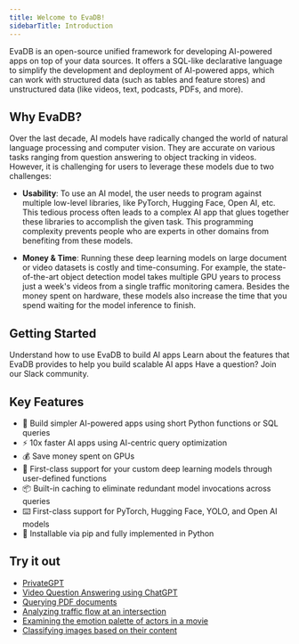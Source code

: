 ```yaml
---
title: Welcome to EvaDB!
sidebarTitle: Introduction
---
```

EvaDB is an open-source unified framework for developing AI-powered apps on top of your data sources. It offers a SQL-like declarative language to simplify the development and deployment of AI-powered apps, which can work with structured data (such as tables and feature stores) and unstructured data (like videos, text, podcasts, PDFs, and more).

## Why EvaDB?

Over the last decade, AI models have radically changed the world of natural language processing and computer vision. They are accurate on various tasks ranging from question answering to object tracking in videos. However, it is challenging for users to leverage these models due to two challenges:

- **Usability**: To use an AI model, the user needs to program against multiple low-level libraries, like PyTorch, Hugging Face, Open AI, etc. This tedious process often leads to a complex AI app that glues together these libraries to accomplish the given task. This programming complexity prevents people who are experts in other domains from benefiting from these models.

- **Money & Time**: Running these deep learning models on large document or video datasets is costly and time-consuming. For example, the state-of-the-art object detection model takes multiple GPU years to process just a week's videos from a single traffic monitoring camera. Besides the money spent on hardware, these models also increase the time that you spend waiting for the model inference to finish.

## Getting Started

<CardGroup cols={3}>
  <Card title="Learn Basics" icon="code" color="#ea5a0c" href="quickstart" >
    Understand how to use EvaDB to build AI apps
  </Card>
  <Card title="Features" icon="lightbulb" color="#16a34a" href="concepts">
    Learn about the features that EvaDB provides to help you build scalable AI apps
  </Card>
  <Card title="Join Slack" icon="slack" color="#dc2626" href="https://join.slack.com/t/eva-db/shared_invite/zt-1i10zyddy-PlJ4iawLdurDv~aIAq90Dg">
    Have a question? Join our Slack community.
  </Card>
</CardGroup>

## Key Features

- 🔮 Build simpler AI-powered apps using short Python functions or SQL queries
- ⚡️ 10x faster AI apps using AI-centric query optimization
- 💰 Save money spent on GPUs
- 🚀 First-class support for your custom deep learning models through user-defined functions
- 📦 Built-in caching to eliminate redundant model invocations across queries
- ⌨️ First-class support for PyTorch, Hugging Face, YOLO, and Open AI models
- 🐍 Installable via pip and fully implemented in Python


## Try it out

- [PrivateGPT](https://evadb.readthedocs.io/en/stable/source/tutorials/13-privategpt.html)
- [Video Question Answering using ChatGPT](https://evadb.readthedocs.io/en/stable/source/tutorials/08-chatgpt.html)
- [Querying PDF documents](https://evadb.readthedocs.io/en/stable/source/tutorials/12-query-pdf.html)
- [Analyzing traffic flow at an intersection](https://evadb.readthedocs.io/en/stable/source/tutorials/02-object-detection.html)
- [Examining the emotion palette of actors in a movie](https://evadb.readthedocs.io/en/stable/source/tutorials/03-emotion-analysis.html)
- [Classifying images based on their content](https://evadb.readthedocs.io/en/stable/source/tutorials/01-mnist.html)


